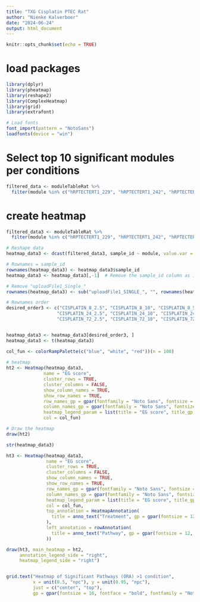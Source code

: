 ```yaml
---
title: "TXG Cisplatin PTEC Rat"
author: "Nienke Kalverboer"
date: "2024-06-24"
output: html_document
---
```


```r
knitr::opts_chunk$set(echo = TRUE)
```
# load packages

```r

library(dplyr)
library(pheatmap)
library(reshape2)
library(ComplexHeatmap)
library(grid)
library(extrafont)

# Load fonts 
font_import(pattern = "NotoSans")
loadfonts(device = "win")  
```

# Select top 10 significant modules per conditions

```r
filtered_data <- moduleTableRat %>%
  filter(module %in% c("hRPTECTERT1_229", "hRPTECTERT1_242", "hRPTECTERT1_267", "hRPTECTERT1_86", "hRPTECTERT1_202", "hRPTECTERT1_100", "hRPTECTERT1251_", "hRPTECTERT1_136", "hRPTECTERT1_141", "hRPTECTERT1_225", "hRPTECTERT1_291", "hRPTECTERT1_145", "hRPTECTERT1_133", "hRPTECTERT1_236", "hRPTECTERT1_192"))
```

# create heatmap

```r

filtered_data3 <- moduleTableRat %>%
  filter(module %in% c("hRPTECTERT1_229", "hRPTECTERT1_242", "hRPTECTERT1_267", "hRPTECTERT1_86", "hRPTECTERT1_202", "hRPTECTERT1_100", "hRPTECTERT1251_", "hRPTECTERT1_136", "hRPTECTERT1_141", "hRPTECTERT1_225", "hRPTECTERT1_291", "hRPTECTERT1_145", "hRPTECTERT1_133", "hRPTECTERT1_236", "hRPTECTERT1_192"))

# Reshape data
heatmap_data3 <- dcast(filtered_data3, sample_id ~ module, value.var = "eg_score")

# Rownames = sample_id
rownames(heatmap_data3) <- heatmap_data3$sample_id
heatmap_data3 <- heatmap_data3[,-1]  # Remove the sample_id column as it is now the rownames

# Remove "uploadFile1_Single_"
rownames(heatmap_data3) <- sub("uploadFile1_SINGLE_", "", rownames(heatmap_data3))

# Rownames order
desired_order3 <- c("CISPLATIN_8_2.5", "CISPLATIN_8_10", "CISPLATIN_8_50",
                   "CISPLATIN_24_2.5", "CISPLATIN_24_10", "CISPLATIN_24_50",
                   "CISPLATIN_72_2.5", "CISPLATIN_72_10", "CISPLATIN_72_50")


heatmap_data3 <- heatmap_data3[desired_order3, ]
heatmap_data3 <- t(heatmap_data3)


```



```r

col_fun <- colorRampPalette(c("blue", "white", "red"))(n = 100)  
 
# heatmap
ht2 <- Heatmap(heatmap_data3, 
              name = "EG score", 
              cluster_rows = TRUE, 
              cluster_columns = FALSE, 
              show_column_names = TRUE, 
              show_row_names = TRUE,
              row_names_gp = gpar(fontfamily = "Noto Sans", fontsize = 10, face = "bold"), 
              column_names_gp = gpar(fontfamily = "Noto Sans", fontsize = 10, face = "bold"),  
              heatmap_legend_param = list(title = "EG score", title_gp = gpar(fontfamily = "Noto Sans", fontsize = 10, face = "bold")),
              col = col_fun)  

# Draw the heatmap
draw(ht2)
```


```r
str(heatmap_data3)
```

```r
ht3 <- Heatmap(heatmap_data3, 
               name = "EG score", 
               cluster_rows = TRUE, 
               cluster_columns = FALSE, 
               show_column_names = TRUE, 
               show_row_names = TRUE,
               row_names_gp = gpar(fontfamily = "Noto Sans", fontsize = 10, face = "bold"), 
               column_names_gp = gpar(fontfamily = "Noto Sans", fontsize = 10, face = "bold"),  
               heatmap_legend_param = list(title = "EG score", title_gp = gpar(fontfamily = "Noto Sans", fontsize = 10, face = "bold")),
               col = col_fun,
               top_annotation = HeatmapAnnotation(
                 title = anno_text("Treatment", gp = gpar(fontsize = 12, fontface = "bold", fontfamily = "Noto Sans"))
               ),
               left_annotation = rowAnnotation(
                 title = anno_text("Pathway", gp = gpar(fontsize = 12, fontface = "bold", fontfamily = "Noto Sans"), rot = 90)
               ))

draw(ht3, main_heatmap = ht2, 
     annotation_legend_side = "right",
     heatmap_legend_side = "right")


grid.text("Heatmap of Significant Pathways (ORA) >1 condition", 
          x = unit(0.5, "npc"), y = unit(0.95, "npc"), 
          just = c("center", "top"), 
          gp = gpar(fontsize = 16, fontface = "bold", fontfamily = "Noto Sans"))
```

